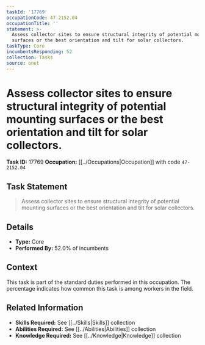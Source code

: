 ```yaml
---
taskId: '17769'
occupationCode: 47-2152.04
occupationTitle: ''
statement: >-
  Assess collector sites to ensure structural integrity of potential mounting
  surfaces or the best orientation and tilt for solar collectors.
taskType: Core
incumbentsResponding: 52
collection: Tasks
source: onet
---
```

# Assess collector sites to ensure structural integrity of potential mounting surfaces or the best orientation and tilt for solar collectors.

**Task ID:** 17769
**Occupation:** [[../Occupations|Occupation]] with code `47-2152.04`

## Task Statement

> Assess collector sites to ensure structural integrity of potential mounting surfaces or the best orientation and tilt for solar collectors.

## Details

- **Type:** Core
- **Performed By:** 52.0% of incumbents

## Context

This task is part of the standard duties performed in this occupation. The percentage indicates how common this task is among workers in the field.

## Related Information

- **Skills Required:** See [[../Skills|Skills]] collection
- **Abilities Required:** See [[../Abilities|Abilities]] collection
- **Knowledge Required:** See [[../Knowledge|Knowledge]] collection
